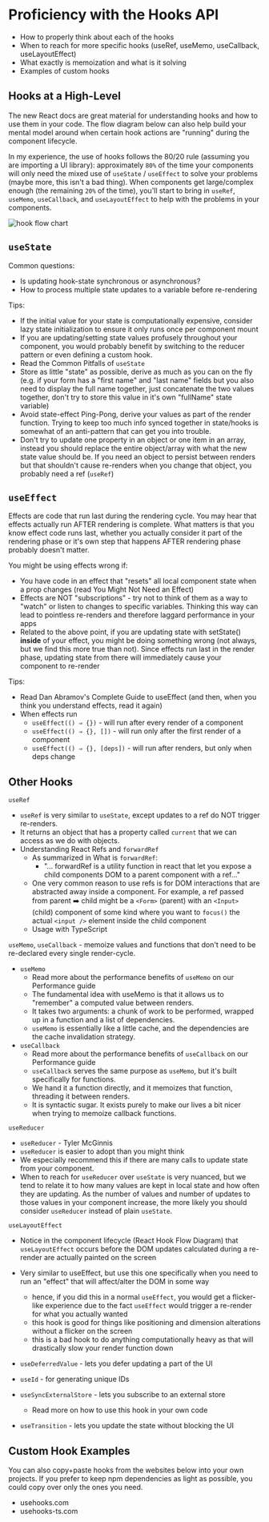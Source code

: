 
# Proficiency with the Hooks API

<Summary>
  <ul>
    <li>How to properly think about each of the hooks</li>
    <li>When to reach for more specific hooks (useRef, useMemo, useCallback, useLayoutEffect)</li>
    <li>What exactly is memoization and what is it solving</li>
    <li>Examples of custom hooks</li>
  </ul>
</Summary>

## Hooks at a High-Level

The new React <Resource url='https://react.dev/reference/react'>docs</Resource> are great material for understanding hooks and how to use them in your code. The flow diagram below can also help build your mental model around when certain hook actions are "running" during the component lifecycle.

In my experience, the use of hooks follows the 80/20 rule (assuming you are importing a UI library): approximately `80%` of the time your components will only need the mixed use of `useState` / `useEffect` to solve your problems (maybe more, this isn't a bad thing). When components get large/complex enough (the remaining `20%` of the time), you'll start to bring in `useRef`, `useMemo`, `useCallback`, and `useLayoutEffect` to help with the problems in your components.

![hook flow chart](https://raw.githubusercontent.com/donavon/hook-flow/master/hook-flow.png)

## `useState`

Common questions:

- <Resource url='https://www.youtube.com/watch?v=RAJD4KpX8LA'>Is updating hook-state synchronous or asynchronous?</Resource>
- <Resource url='https://react.dev/learn/queueing-a-series-of-state-updates'>How to process multiple state updates to a variable before re-rendering</Resource>

Tips:

- If the initial value for your state is computationally expensive, consider <Resource url='https://kentcdodds.com/blog/use-state-lazy-initialization-and-function-updates'>lazy state initialization</Resource> to ensure it only runs once per component mount
- If you are updating/setting state values profusely throughout your component, you would probably benefit by switching to the <Resource url='https://react.dev/reference/react/useReducer'>reducer pattern</Resource> or even defining a <Resource url='https://react.dev/learn/reusing-logic-with-custom-hooks'>custom hook</Resource>.
- Read the <Resource url='https://profy.dev/article/react-usestate-pitfalls'>Common Pitfalls of `useState`</Resource>
- Store as little "state" as possible, <Resource url='https://kentcdodds.com/blog/dont-sync-state-derive-it'>derive</Resource> as much as you can on the fly (e.g. if your form has a "first name" and "last name" fields but you also need to display the full name together, just concatenate the two values together, don't try to store this value in it's own "fullName" state variable)
- Avoid state-effect <Resource url='https://twitter.com/asidorenko_/status/1622904907954094080?s=20'>Ping-Pong</Resource>, derive your values as part of the render function. Trying to keep too much info synced together in state/hooks is somewhat of an anti-pattern that can get you into trouble.
- Don't try to update one property in an object or one item in an array, instead you should <Resource url='https://react.dev/reference/react/useState#updating-objects-and-arrays-in-state'>replace</Resource> the entire object/array with what the new state value should be. If you need an object to persist between renders but that shouldn't cause re-renders when you change that object, you probably need a <Resource url='#advanced-hooks'>ref (`useRef`)</Resource>

## `useEffect`

Effects are code that run last during the rendering cycle. You may hear that effects actually run AFTER rendering is complete. What matters is that you know effect code runs last, whether you actually consider it part of the rendering phase or it's own step that happens AFTER rendering phase probably doesn't matter.

You might be using effects wrong if:

- You have code in an effect that "resets" all local component state when a prop changes (read <Resource url='https://react.dev/learn/you-might-not-need-an-effect#resetting-all-state-when-a-prop-changes'>You Might Not Need an Effect</Resource>)
- Effects are NOT "subscriptions" - try not to think of them as a way to <Resource url='https://profy.dev/article/react-usestate-pitfalls#listening-to-state-changes-via-useeffect'>"watch" or listen</Resource> to changes to specific variables. Thinking this way can lead to pointless re-renders and therefore laggard performance in your apps
- Related to the above point, if you are updating state with setState() **inside** of your effect, you <Resource url='https://profy.dev/article/react-usestate-pitfalls#updating-state-via-useeffect'>might be doing something wrong</Resource> (not always, but we find this more true than not). Since effects run last in the render phase, updating state from there will immediately cause your component to re-render

Tips:

- Read Dan Abramov's <Resource url='https://overreacted.io/a-complete-guide-to-useeffect/'>Complete Guide to useEffect</Resource> (and then, when you think you understand effects, read it again)
- When effects run
  - `useEffect(() ⇒ {})` - will run after every render of a component
  - `useEffect(() ⇒ {}, [])` - will run only after the first render of a component
  - `useEffect(() ⇒ {}, [deps])` - will run after renders, but only when deps change

## Other Hooks

`useRef` 
- <Resource url='https://ui.dev/useref'>`useRef`</Resource> is very similar to `useState`, except updates to a ref do NOT trigger re-renders.
- It returns an object that has a property called `current` that we can access as we do with objects.
- <Resource url='https://degreat.co.uk/blog/react-refs/'>Understanding React Refs and `forwardRef`</Resource>
  - As summarized in <Resource url='https://deadsimplechat.com/blog/react-forwardref/'>What is `forwardRef`</Resource>:
    - "... forwardRef is a utility function in react that let you expose a child components DOM to a parent component with a ref..."
  - One very common reason to use refs is for DOM interactions that are abstracted away inside a component. For example, a ref passed from parent ➡️ child might be a `<Form>` (parent) with an `<Input>` (child) component of some kind where you want to `focus()` the actual `<input />` element inside the child component
  - Usage with <Resource url='https://www.totaltypescript.com/strongly-type-useref-with-elementref'>TypeScript</Resource>

`useMemo`, `useCallback` - memoize values and functions that don't need to be re-declared every single render-cycle. 
- `useMemo` 
  - Read more about the performance benefits of `useMemo` on our <Resource url='/react-performance-optimization'>Performance</Resource> guide
  - The fundamental idea with useMemo is that it allows us to "remember" a computed value between renders.
  - It takes two arguments: a chunk of work to be performed, wrapped up in a function and a list of dependencies.
  - `useMemo` is essentially like a little cache, and the dependencies are the cache invalidation strategy.
- `useCallback` 
  - Read more about the performance benefits of `useCallback` on our <Resource url='/react-performance-optimization'>Performance</Resource> guide
  - `useCallback` serves the same purpose as `useMemo`, but it's built specifically for functions.
  - We hand it a function directly, and it memoizes that function, threading it between renders.
  - It is syntactic sugar. It exists purely to make our lives a bit nicer when trying to memoize callback functions.

`useReducer` 
- <Resource url='https://ui.dev/usereducer'>`useReducer`</Resource> - Tyler McGinnis
- <Resource url='https://www.reddit.com/r/reactjs/comments/10bohti/usereducer_is_easier_to_adopt_than_you_might_think/'>`useReducer` is easier to adopt than you might think</Resource>
- We especially recommend this if there are many calls to update state from your component. 
- When to reach for `useReducer` over `useState` is very nuanced, but we tend to relate it to how many values are kept in local state and how often they are updating. As the number of values and number of updates to those values in your component increase, the more likely you should consider `useReducer` instead of plain `useState`.

`useLayoutEffect`
- Notice in the <Resource url='#hooks-at-a-high-level'>component lifecycle (React Hook Flow Diagram)</Resource> that `useLayoutEffect` occurs before the DOM updates calculated during a re-render are actually painted on the screen
- Very similar to useEffect, but use this one specifically when you need to run an "effect" that will affect/alter the DOM in some way
  - hence, if you did this in a normal `useEffect`, you would get a flicker-like experience due to the fact `useEffect` would trigger a re-render for what you actually wanted
  - this hook is good for things like positioning and dimension alterations without a flicker on the screen
  - this is a bad hook to do anything computationally heavy as that will drastically slow your render function down

- <Resource url='https://react.dev/reference/react/useDeferredValue'>`useDeferredValue`</Resource> - lets you defer updating a part of the UI
- <Resource url='https://react.dev/reference/react/useId'>`useId`</Resource> - for generating unique IDs
- <Resource url='https://react.dev/reference/react/useSyncExternalStore'>`useSyncExternalStore`</Resource> - lets you subscribe to an <Resource url='https://thisweekinreact.com/articles/useSyncExternalStore-the-underrated-react-api'>external store</Resource>
  - Read more on <Resource url='https://blog.saeloun.com/2021/12/30/react-18-useSyncExternalStore-api/'>how to use this hook in your own code</Resource>
- <Resource url='https://react.dev/reference/react/useTransition'>`useTransition`</Resource> - lets you update the state without blocking the UI


## Custom Hook Examples

You can also copy+paste hooks from the websites below into your own projects. If you prefer to keep npm dependencies as light as possible, you could copy over only the ones you need.

- <Resource url='https://usehooks.com/'>usehooks.com</Resource>
- <Resource url='https://usehooks-ts.com/'>usehooks-ts.com</Resource>

